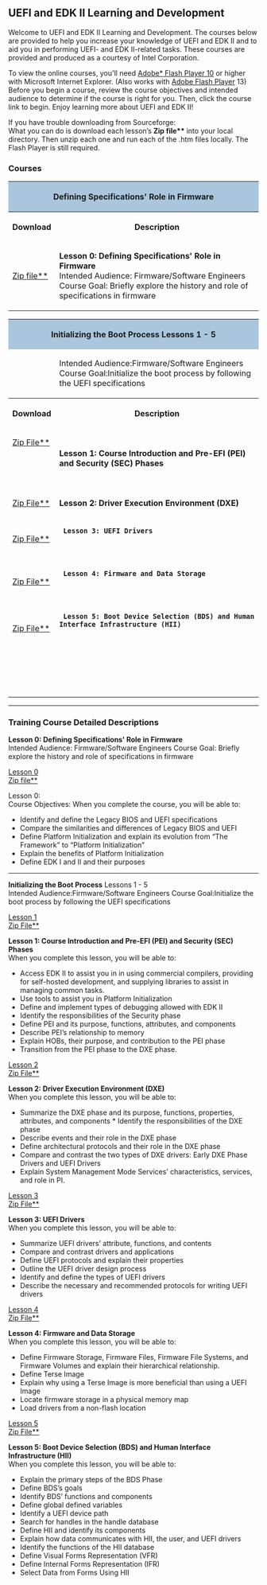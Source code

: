 {{UDK2014}}

<span style="font-size: 15.0pt; text-align: center; font-family: Verdana; color: #004280; font-weight: bold; font-style: normal">
=='''UEFI and EDK II Learning and Development'''==
</span>

Welcome to UEFI and EDK II Learning and Development.  The courses below are provided to help you increase your knowledge of UEFI and EDK II and to aid you in performing UEFI- and EDK II-related tasks.
These courses are provided and produced as a courtesy of Intel Corporation. 

To view the online courses, you'll need   [http://sourceforge.net/projects/edk2/files/Training/Flash_Instructions.pdf/download Adobe* Flash Player 10] or higher with Microsoft Internet Explorer. (Also works with 
[http://www.adobe.com/products/flashplayer.html Adobe Flash Player] 13)  Before you begin a course, review the course objectives and intended audience to determine if the course is right for you.  Then, click the course link to begin.  Enjoy learning more about UEFI and EDK II!


If you have trouble  downloading from Sourceforge:
<br>
What you can do is download each lesson’s '''Zip file**'''  into your local directory.  Then unzip each one and run each of  the .htm files locally. The Flash Player is still required.

==='''Courses'''===

<div class="t_projects">

<table width="100%">
<tr>
    <th colspan="4" style="background-color:#a9c6dd">Defining Specifications' Role in Firmware</th>
</tr>
    <tr>
        <th>Download</th>
        <th>Description</th>
    </tr>
<tr></tr>

<tr>

  <td>
[http://sourceforge.net/projects/edk2/files/Training/SpecIntro/Defining_Specifications_Role_in_Firmware.zip/download Zip file**] 

  </td>

  <td>
'''Lesson 0: Defining Specifications' Role in Firmware'''<br>
Intended Audience: Firmware/Software Engineers 
Course Goal: Briefly explore the history and role of specifications in firmware 
  </td>


</tr>
</table>

<table width="100%">
<tr>
    <th colspan="4" style="background-color:#a9c6dd">
'''Initializing the Boot Process''' Lessons 1 - 5 </th>
</tr>
<tr>
<td>
</td>
<td>
Intended Audience:Firmware/Software Engineers 
Course Goal:Initialize the boot process by following the UEFI specifications
</td>
</tr>    
<tr>
        <th>Download</th>
        <th>Description</th>
    </tr>
<tr></tr>


<!-- COMMENT  -->
<tr>

  <td>

[http://sourceforge.net/projects/edk2/files/Training/Lesson1/Lesson_1_PEI_and_Course_Intro.zip/download Zip File**] 
  <br>
 
  </td>

  <td>

'''Lesson 1: Course Introduction and Pre-EFI (PEI) and Security (SEC) Phases'''  <br>
  
  </td>


</tr>
<!-- COMMENT  -->
<tr>

  <td>
 
[http://sourceforge.net/projects/edk2/files/Training/Lesson2/Lesson_2_DXE.zip/download Zip File**]
 
  </td>

  <td>
  
''' Lesson 2: Driver Execution Environment (DXE)'''<br>
  
  </td>


</tr>
<!-- COMMENT  -->
<!-- COMMENT  -->
<tr>

  <td>
[http://sourceforge.net/projects/edk2/files/Training/Lesson3/Lesson_3_Drivers.zip/download Zip File**]
 
 
  </td>

  <td>
  '''Lesson 3: UEFI Drivers '''<br>
  
  </td>


</tr>
<!-- COMMENT  -->
<!-- COMMENT  -->
<tr>

  <td>
[http://sourceforge.net/projects/edk2/files/Training/Lesson4/Lesson_4_Firmware.zip/download Zip File**] 
 
  </td>

  <td>
  '''Lesson 4: Firmware and Data Storage'''<br>
  
  </td>


</tr>
<!-- COMMENT  -->
<!-- COMMENT  -->
<tr>

  <td>
[http://sourceforge.net/projects/edk2/files/Training/Lesson5/Lesson_5_BDS_HII.zip/download Zip File**]
 
  </td>

  <td>
  '''Lesson 5: Boot Device Selection (BDS) and Human Interface Infrastructure (HII)'''<br>
  
  </td>


</tr>
<!-- COMMENT  -->
<!-- COMMENT  -->
<tr>

  <td>
  <br>
 
  </td>

  <td>
  <br>
  
  </td>


</tr>
<!-- COMMENT  -->
<!-- COMMENT  -->

</table>
<hr>

===Training Course Detailed Descriptions ===


'''Lesson 0: Defining Specifications' Role in Firmware'''<br>
Intended Audience: Firmware/Software Engineers 
Course Goal: Briefly explore the history and role of specifications in firmware 

[http://sourceforge.net/projects/edk2/files/Training/SpecIntro/Defining_Specifications_Role_in_Firmware.htm/download  Lesson 0] <br>
[http://sourceforge.net/projects/edk2/files/Training/SpecIntro/Defining_Specifications_Role_in_Firmware.zip/download Zip file**] 


Lesson 0: <br>
Course Objectives: When you complete the course, you will be able to:
* Identify and define the Legacy BIOS and UEFI specifications
* Compare the similarities and differences of Legacy BIOS and UEFI
* Define Platform Initialization and explain its evolution from “The Framework” to “Platform Initialization”
* Explain the benefits of Platform Initialization
* Define EDK I and II and their purposes

<hr>

'''Initializing the Boot Process'''  Lessons 1 - 5 <br>
Intended Audience:Firmware/Software Engineers 
Course Goal:Initialize the boot process by following the UEFI specifications

[http://sourceforge.net/projects/edk2/files/Training/Lesson1/Lesson_1_PEI_and_Course_Intro.htm/download Lesson 1] <br>
[http://sourceforge.net/projects/edk2/files/Training/Lesson1/Lesson_1_PEI_and_Course_Intro.zip/download Zip File**] 


'''Lesson 1: Course Introduction and Pre-EFI (PEI) and Security (SEC) Phases''' <br>
When you complete this lesson, you will be able to: 
* Access EDK II to assist you in in using commercial compilers, providing for self-hosted development, and supplying libraries to assist in managing common tasks. 
* Use tools to assist you in Platform Initialization 
* Define and implement types of debugging allowed with EDK II 
* Identify the responsibilities of the Security phase 
* Define PEI and its purpose, functions, attributes, and components 
* Describe PEI’s relationship to memory 
* Explain HOBs, their purpose, and contribution to the PEI phase 
* Transition from the PEI phase to the DXE phase.  



[http://sourceforge.net/projects/edk2/files/Training/Lesson2/Lesson_2_DXE.htm/download Lesson 2 ]<br>
[http://sourceforge.net/projects/edk2/files/Training/Lesson2/Lesson_2_DXE.zip/download Zip File**]


''' Lesson 2: Driver Execution Environment (DXE)'''<br>
When you complete this lesson, you will be able to: 
* Summarize the DXE phase and its purpose, functions, properties, attributes, and components * Identify the responsibilities of the DXE phase 
* Describe events and their role in the DXE phase 
* Define architectural protocols and their role in the DXE phase 
* Compare and contrast the two types of DXE drivers: Early DXE Phase Drivers and UEFI Drivers 
* Explain System Management Mode Services’ characteristics, services, and role in PI. 




[http://sourceforge.net/projects/edk2/files/Training/Lesson3/Lesson_3_UEFI_Drivers.htm/download Lesson 3]<br>
[http://sourceforge.net/projects/edk2/files/Training/Lesson3/Lesson_3_Drivers.zip/download Zip File**]

'''Lesson 3: UEFI Drivers '''<br>
When you complete this lesson, you will be able to:
*    Summarize UEFI drivers’ attribute, functions, and contents
*    Compare and contrast drivers and applications
*    Define UEFI protocols and explain their properties
*    Outline the UEFI driver design process
*    Identify and define the types of UEFI drivers
*    Describe the necessary and recommended protocols for writing UEFI drivers


[http://sourceforge.net/projects/edk2/files/Training/Lesson4/Lesson_4_Firmware_Storage.htm/download Lesson 4 ] <br>
[http://sourceforge.net/projects/edk2/files/Training/Lesson4/Lesson_4_Firmware.zip/download Zip File**] 


'''Lesson 4: Firmware and Data Storage'''<br>
When you complete this lesson, you will be able to:
*	Define Firmware Storage, Firmware Files, Firmware File Systems, and Firmware Volumes and explain their hierarchical relationship.
*	Define Terse Image
*	Explain why using a Terse Image is more beneficial than using a UEFI Image
*	Locate firmware storage in a physical memory map
*	Load drivers from a non-flash location



[http://sourceforge.net/projects/edk2/files/Training/Lesson5/Lesson_5_BDS_HII.htm/download Lesson 5 ]<br>
[http://sourceforge.net/projects/edk2/files/Training/Lesson5/Lesson_5_BDS_HII.zip/download Zip File**]

'''Lesson 5: Boot Device Selection (BDS) and Human Interface Infrastructure (HII)'''<br>
When you complete this lesson, you will be able to: 
* Explain the primary steps of the BDS Phase 
* Define BDS’s goals 
* Identify BDS’ functions and components 
* Define global defined variables 
* Identify a UEFI device path 
* Search for handles in the handle database 
* Define HII and identify its components 
* Explain how data communicates with HII, the user, and UEFI drivers 
* Identify the functions of the HII database 
* Define Visual Forms Representation (VFR) 
* Define Internal Forms Representation (IFR) 
* Select Data from Forms Using HII 


